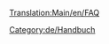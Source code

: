 [[Translation:Main/en/FAQ]]
{{en/Bilingual box| de
| ---
| ''The following are '''Frequently Asked Questions''' about various portions of OpenTTD.''<br/>''Read the [[Main/en/FAQ|main article]] for an explanation of the concept of FAQs.''}}

[[Category:de/Handbuch]]
